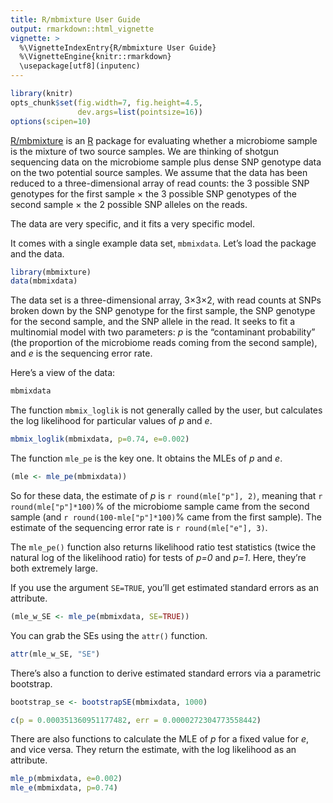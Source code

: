```yaml
---
title: R/mbmixture User Guide
output: rmarkdown::html_vignette
vignette: >
  %\VignetteIndexEntry{R/mbmixture User Guide}
  %\VignetteEngine{knitr::rmarkdown}
  \usepackage[utf8](inputenc)
---
```


```r
library(knitr)
opts_chunk$set(fig.width=7, fig.height=4.5,
               dev.args=list(pointsize=16))
options(scipen=10)
```


[R/mbmixture](https://github.com/kbroman/mbmixture)
is an [R](https://www.r-project.org) package for
evaluating whether a microbiome sample is the mixture of two source
samples. We are thinking of shotgun sequencing data on the microbiome
sample plus dense SNP genotype data on the two potential source
samples. We assume that the data has been reduced to a
three-dimensional array of read counts: the 3 possible SNP genotypes
for the first sample &times; the 3 possible SNP genotypes of the
second sample &times; the 2 possible SNP alleles on the reads.

The data are very specific, and it fits a very specific model.

It comes with a single example data set, `mbmixdata`. Let's load the
package and the data.

```r
library(mbmixture)
data(mbmixdata)
```

The data set is a three-dimensional array, 3&times;3&times;2, with
read counts at SNPs broken down by the SNP genotype for the first
sample, the SNP genotype for the second sample, and the SNP allele in
the read. It seeks to fit a multinomial model with two parameters:
_p_ is the "contaminant probability" (the proportion of the microbiome
reads coming from the second sample), and _e_ is the sequencing error
rate.

Here's a view of the data:

```r
mbmixdata
```

The function `mbmix_loglik` is not generally called by the user, but
calculates the log likelihood for particular values of _p_ and _e_.

```r
mbmix_loglik(mbmixdata, p=0.74, e=0.002)
```

The function `mle_pe` is the key one. It obtains the MLEs of _p_ and
_e_.

```r
(mle <- mle_pe(mbmixdata))
```

So for these data, the estimate of _p_ is `r round(mle["p"], 2)`,
meaning that `r round(mle["p"]*100)`% of the microbiome sample came from
the second sample (and `r round(100-mle["p"]*100)`% came from the first
sample). The estimate of the sequencing error rate is `r round(mle["e"], 3)`.

The `mle_pe()` function also returns likelihood ratio test statistics
(twice the natural log of the likelihood ratio) for tests of _p=0_ and
_p=1_. Here, they're both extremely large.

If you use the argument `SE=TRUE`, you'll get estimated standard
errors as an attribute.

```r
(mle_w_SE <- mle_pe(mbmixdata, SE=TRUE))
```

You can grab the SEs using the `attr()` function.

```r
attr(mle_w_SE, "SE")
```

There's also a function to derive estimated standard errors via a
parametric bootstrap.

```r
bootstrap_se <- bootstrapSE(mbmixdata, 1000)
```

```r
c(p = 0.000351360951177482, err = 0.0000272304773558442)
```

There are also functions to calculate the MLE of _p_ for a fixed value
for _e_, and vice versa. They return the estimate, with the log
likelihood as an attribute.

```r
mle_p(mbmixdata, e=0.002)
mle_e(mbmixdata, p=0.74)
```
